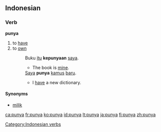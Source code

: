 ==Indonesian==

===Verb===
'''punya'''

# to [[have]]
# to [[own]]
#: Buku [[itu]] '''kepunyaan''' [[saya]].
#:* The book is [[mine]].
#: [[Saya]] '''punya''' [[kamus]] [[baru]].
#:* I [[have]] a new dictionary.

====Synonyms====
* [[milik]]

[[Category:Indonesian verbs]]

[[ca:punya]]
[[fr:punya]]
[[ko:punya]]
[[id:punya]]
[[lt:punya]]
[[ja:punya]]
[[fi:punya]]
[[zh:punya]]